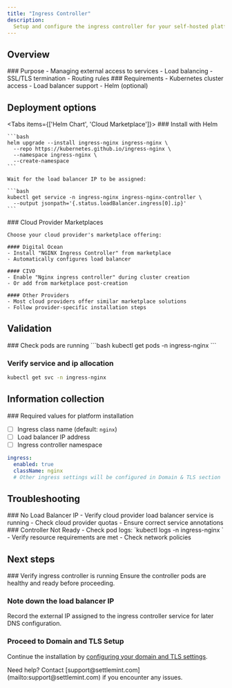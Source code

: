 ```yaml
---
title: "Ingress Controller"
description:
  Setup and configure the ingress controller for your self-hosted platform
---
```



## Overview

<div className="grid grid-cols-1 md:grid-cols-2 gap-6 mb-8">
  <Card>
    ### Purpose
    - Managing external access to services
    - Load balancing
    - SSL/TLS termination
    - Routing rules
  </Card>

  <Card>
    ### Requirements
    - Kubernetes cluster access
    - Load balancer support
    - Helm (optional)
  </Card>
</div>

## Deployment options

<Tabs items={['Helm Chart', 'Cloud Marketplace']}>
  <Tab value="Helm Chart">
    ### Install with Helm

    ```bash
    helm upgrade --install ingress-nginx ingress-nginx \
      --repo https://kubernetes.github.io/ingress-nginx \
      --namespace ingress-nginx \
      --create-namespace
    ```

    Wait for the load balancer IP to be assigned:

    ```bash
    kubectl get service -n ingress-nginx ingress-nginx-controller \
      --output jsonpath='{.status.loadBalancer.ingress[0].ip}'
    ```

  </Tab>

  <Tab value="Cloud Marketplace">
    ### Cloud Provider Marketplaces

    Choose your cloud provider's marketplace offering:

    #### Digital Ocean
    - Install "NGINX Ingress Controller" from marketplace
    - Automatically configures load balancer

    #### CIVO
    - Enable "Nginx ingress controller" during cluster creation
    - Or add from marketplace post-creation

    #### Other Providers
    - Most cloud providers offer similar marketplace solutions
    - Follow provider-specific installation steps

  </Tab>
</Tabs>

## Validation

<Steps>
  ### Check pods are running
  ```bash
  kubectl get pods -n ingress-nginx
  ```

### Verify service and ip allocation

```bash
kubectl get svc -n ingress-nginx
```

</Steps>

## Information collection

<Callout type="success">
### Required values for platform installation

- [ ] Ingress class name (default: `nginx`)
- [ ] Load balancer IP address
- [ ] Ingress controller namespace

```yaml
ingress:
  enabled: true
  className: nginx
  # Other ingress settings will be configured in Domain & TLS section
```

</Callout>

## Troubleshooting

<div className="grid grid-cols-1 md:grid-cols-2 gap-6 mb-8">
  <Card>
    ### No Load Balancer IP
    - Verify cloud provider load balancer service is running
    - Check cloud provider quotas
    - Ensure correct service annotations
  </Card>

  <Card>
    ### Controller Not Ready
    - Check pod logs: `kubectl logs -n ingress-nginx <pod-name>`
    - Verify resource requirements are met
    - Check network policies
  </Card>
</div>

## Next steps

<Steps>
  ### Verify ingress controller is running
  Ensure the controller pods are healthy and ready before proceeding.

  ### Note down the load balancer IP
  Record the external IP assigned to the ingress controller service for later DNS configuration.

  ### Proceed to Domain and TLS Setup
  Continue the installation by [configuring your domain and TLS settings](/documentation/launching-the-platform/self-hosted-onprem/prerequisites/domain-and-tls).
</Steps>

<Callout type="info">
  Need help? Contact [support@settlemint.com](mailto:support@settlemint.com) if
  you encounter any issues.
</Callout>
